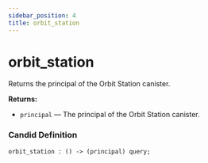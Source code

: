 ```yaml
---
sidebar_position: 4
title: orbit_station
---
```

# orbit_station

Returns the principal of the Orbit Station canister.

**Returns:**

- `principal` — The principal of the Orbit Station canister.

### Candid Definition

```candid
orbit_station : () -> (principal) query;
```